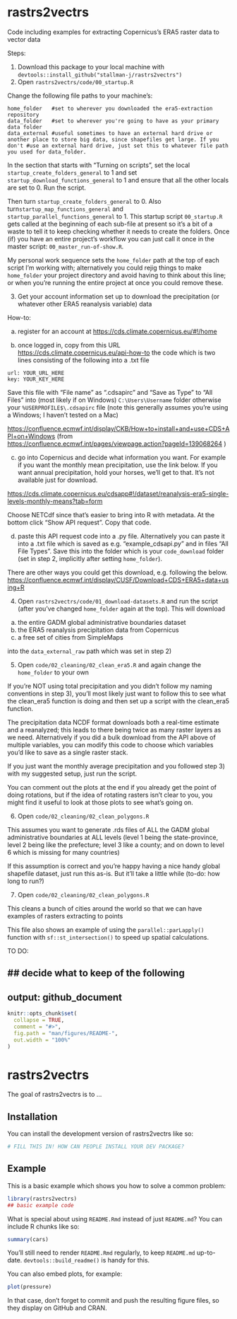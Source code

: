 # rastrs2vectrs

Code including examples for extracting Copernicus's ERA5 raster data to vector data

Steps:

1)  Download this package to your local machine with `devtools::install_github("stallman-j/rastrs2vectrs")` 
2)  Open `rastrs2vectrs/code/00_startup.R`

Change the following file paths to your machine's:

```         
home_folder   #set to wherever you downloaded the era5-extraction repository
data_folder   #set to wherever you're going to have as your primary data folder
data_external #useful sometimes to have an external hard drive or another place to store big data, since shapefiles get large. If you don't #use an external hard drive, just set this to whatever file path you used for data_folder.
```

In the section that starts with "Turning on scripts", set the local `startup_create_folders_general` to 1 and set `startup_download_functions_general` to 1 and ensure that all the other locals are set to 0. Run the script.

Then turn `startup_create_folders_general` to 0. 
Also turn`startup_map_functions_general` and `startup_parallel_functions_general` to 1. This startup script `00_startup.R` gets called at the beginning of each sub-file at present so it's a bit of a waste to tell it to keep checking whether it needs to create the folders. Once (if) you have an entire project's workflow you can just call it once in the master script: `00_master_run-of-show.R`.

My personal work sequence sets the `home_folder` path at the top of each script I'm working with; alternatively you could rejig things to make `home_folder` your project directory and avoid having to think about this line; or when you're running the entire project at once you could remove these.

3)  Get your account information set up to download the precipitation (or whatever other ERA5 reanalysis variable) data

How-to:

a)  register for an account at <https://cds.climate.copernicus.eu/#!/home>

b)  once logged in, copy from this URL <https://cds.climate.copernicus.eu/api-how-to> the code which is two lines consisting of the following into a .txt file

```         
url: YOUR_URL_HERE
key: YOUR_KEY_HERE
```

Save this file with "File name" as ".cdsapirc" and "Save as Type" to "All Files" into (most likely if on Windows) `C:\Users\Username` folder otherwise your `%USERPROFILE$\.cdsapirc` file (note this generally assumes you're using a Windows; I haven't tested on a Mac)

<https://confluence.ecmwf.int/display/CKB/How+to+install+and+use+CDS+API+on+Windows> (from <https://confluence.ecmwf.int/pages/viewpage.action?pageId=139068264> )

c)  go into Copernicus and decide what information you want. For example if you want the monthly mean precipitation, use the link below. If you want annual precipitation, hold your horses, we'll get to that. It's not available just for download.

<https://cds.climate.copernicus.eu/cdsapp#!/dataset/reanalysis-era5-single-levels-monthly-means?tab=form>

Choose NETCdf since that's easier to bring into R with metadata. At the bottom click "Show API request". Copy that code.

d)  paste this API request code into a .py file. Alternatively you can paste it into a .txt file which is saved as e.g. "example_cdsapi.py" and in files "All File Types". Save this into the folder which is your `code_download` folder (set in step 2, implicitly after setting `home_folder`).

There are other ways you could get this download, e.g. following the below. <https://confluence.ecmwf.int/display/CUSF/Download+CDS+ERA5+data+using+R>

4)  Open `rastrs2vectrs/code/01_download-datasets.R` and run the script (after you've changed `home_folder` again at the top). This will download 
a) the entire GADM global administrative boundaries dataset
b) the ERA5 reanalysis precipitation data from Copernicus
c) a free set of cities from SimpleMaps 

into the `data_external_raw` path which was set in step 2)


5) Open `code/02_cleaning/02_clean_era5.R` and again change the `home_folder` to your own

If you're NOT using total precipitation and you didn't follow my naming conventions in step 3), you'll most likely just want to follow this to see what the clean_era5 function is doing and then set up a script with the clean_era5 function.

The precipitation data NCDF format downloads both a real-time estimate and a reanalyzed; this leads to there being twice as many raster layers as we need. Alternatively if you did a bulk download from the API above of multiple variables, you can modify this code to choose which variables you'd like to save as a single raster stack.

If you just want the monthly average precipitation and you followed step 3) with my suggested setup, just run the script. 

You can comment out the plots at the end if you already get the point of doing rotations, but if the idea of rotating rasters isn't clear to you, you might find it useful to look at those plots to see what's going on.


6) Open `code/02_cleaning/02_clean_polygons.R`

This assumes you want to generate .rds files of ALL the GADM global administrative boundaries at ALL levels (level 1 being the state-province, level 2 being like the prefecture; level 3 like a county; and on down to level 6 which is missing for many countries)

If this assumption is correct and you're happy having a nice handy global shapefile dataset, just run this as-is. But it'll take a little while (to-do: how long to run?)

7) Open `code/02_cleaning/02_clean_polygons.R`

This cleans a bunch of cities around the world so that we can have examples of rasters extracting to points

This file also shows an example of using the `parallel::parLapply()` function with `sf::st_intersection()` to speed up spatial calculations.


TO DO:



## decide what to keep of the following
---
output: github_document
---

<!-- README.md is generated from README.Rmd. Please edit that file -->

```r
knitr::opts_chunk$set(
  collapse = TRUE,
  comment = "#>",
  fig.path = "man/figures/README-",
  out.width = "100%"
)
```

# rastrs2vectrs

<!-- badges: start -->
<!-- badges: end -->

The goal of rastrs2vectrs is to ...

## Installation

You can install the development version of rastrs2vectrs like so:

``` r
# FILL THIS IN! HOW CAN PEOPLE INSTALL YOUR DEV PACKAGE?
```

## Example

This is a basic example which shows you how to solve a common problem:

```r
library(rastrs2vectrs)
## basic example code
```

What is special about using `README.Rmd` instead of just `README.md`? You can include R chunks like so:

```r
summary(cars)
```

You'll still need to render `README.Rmd` regularly, to keep `README.md` up-to-date. `devtools::build_readme()` is handy for this.

You can also embed plots, for example:

```r
plot(pressure)
```

In that case, don't forget to commit and push the resulting figure files, so they display on GitHub and CRAN.
